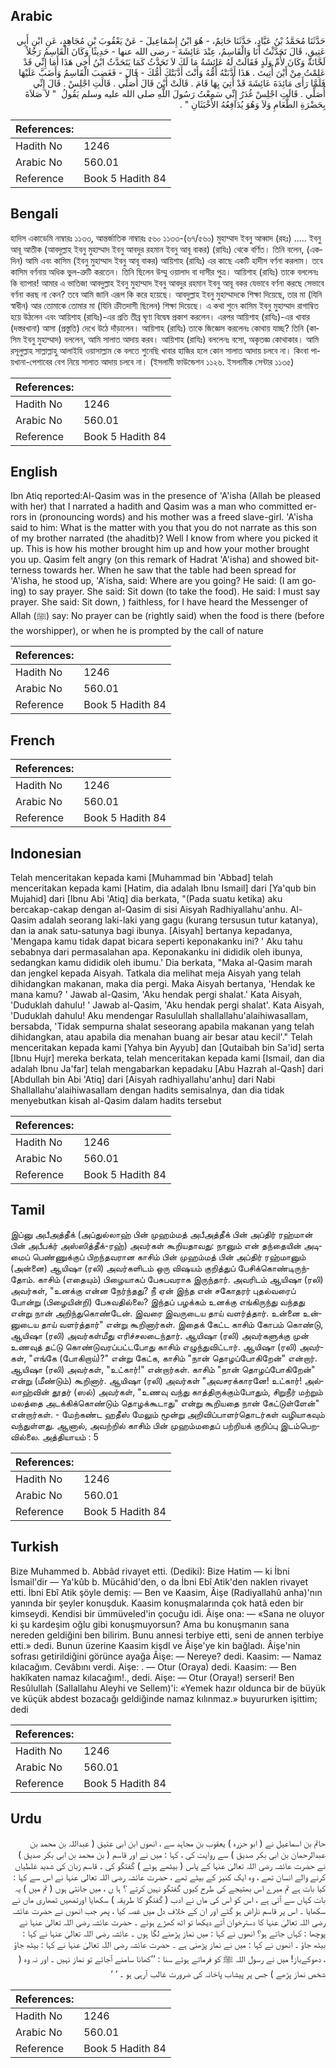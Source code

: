 ## Arabic


<div dir="rtl" lang="ar" style={{fontSize:'larger',backgroundColor:'#f8f9fa',padding:20}}>
حَدَّثَنَا مُحَمَّدُ بْنُ عَبَّادٍ، حَدَّثَنَا حَاتِمٌ، - هُوَ ابْنُ إِسْمَاعِيلَ - عَنْ يَعْقُوبَ بْنِ مُجَاهِدٍ، عَنِ ابْنِ أَبِي عَتِيقٍ، قَالَ تَحَدَّثْتُ أَنَا وَالْقَاسِمُ، عِنْدَ عَائِشَةَ - رضى الله عنها - حَدِيثًا وَكَانَ الْقَاسِمُ رَجُلاً لَحَّانَةً وَكَانَ لأُمِّ وَلَدٍ فَقَالَتْ لَهُ عَائِشَةُ مَا لَكَ لاَ تَحَدَّثُ كَمَا يَتَحَدَّثُ ابْنُ أَخِي هَذَا أَمَا إِنِّي قَدْ عَلِمْتُ مِنْ أَيْنَ أُتِيتَ ‏.‏ هَذَا أَدَّبَتْهُ أُمُّهُ وَأَنْتَ أَدَّبَتْكَ أُمُّكَ - قَالَ - فَغَضِبَ الْقَاسِمُ وَأَضَبَّ عَلَيْهَا فَلَمَّا رَأَى مَائِدَةَ عَائِشَةَ قَدْ أُتِيَ بِهَا قَامَ ‏.‏ قَالَتْ أَيْنَ قَالَ أُصَلِّي ‏.‏ قَالَتِ اجْلِسْ ‏.‏ قَالَ إِنِّي أُصَلِّي ‏.‏ قَالَتِ اجْلِسْ غُدَرُ إِنِّي سَمِعْتُ رَسُولَ اللَّهِ صلى الله عليه وسلم يَقُولُ ‏ "‏ لاَ صَلاَةَ بِحَضْرَةِ الطَّعَامِ وَلاَ وَهُوَ يُدَافِعُهُ الأَخْبَثَانِ ‏"‏ ‏.‏
</div>
<div style={{backgroundColor:'#f8f9fa',padding:20, marginBottom: 10}}><table> <thead> <tr> <th>References:</th> <th></th> </tr> </thead> <tbody><tr><td>Hadith No</td><td>1246</td></tr><tr><td>Arabic No</td><td>560.01</td></tr><tr><td>Reference</td><td>Book 5 Hadith 84</td></tr></tbody></table></div>

## Bengali


<div dir="ltr" lang="bn" style={{fontSize:'larger',backgroundColor:'#f8f9fa',padding:20}}>
হাদিস একাডেমি নাম্বারঃ ১১৩৩, আন্তর্জাতিক নাম্বারঃ ৫৬০ ১১৩৩-(৬৭/৫৬০) মুহাম্মাদ ইবনু আব্বাদ (রহঃ) ..... ইবনু আবূ আতীক (আবদুল্লাহ ইবনু মুহাম্মাদ ইবনু আবদুর রহমান ইবনু আবূ বাকর) (রাযিঃ) থেকে বর্ণিত। তিনি বলেন, (একদিন) আমি এবং কাসিম (ইবনু মুহাম্মাদ ইবনু আবূ বাকর) আয়িশাহ (রাযিঃ) এর কাছে একটি হাদীস বর্ণনা করলাম। তবে কাসিম বর্ণনায় অধিক ভুল-ত্রুটি করতেন। তিনি ছিলেন উম্মু ওয়ালাদ বা দাসীর পুত্র। আয়িশাহ (রাযিঃ) তাকে বললেনঃ কি ব্যাপার! আমার এ ভাতিজা আবদুল্লাহ ইবনু মুহাম্মাদ ইবনু আবদুর রহমান ইবনু আবূ বকর যেভাবে বর্ণনা করছে সেভাবে বর্ণনা করছ না কেন? তবে আমি জানি এরূপ কি করে হয়েছে। আবদুল্লাহ ইবনু মুহাম্মাদকে শিক্ষা দিয়েছে, তার মা (যিনি স্বাধীন) আর তোমাকে তোমার মা (যিনি ক্রীতদাসী ছিলেন) শিক্ষা দিয়েছে। এ কথা শুনে কাসিম ইবনু মুহাম্মাদ রাগাম্বিত হয়ে উঠলেন এবং আয়িশাহ (রাযিঃ)-এর প্রতি তীব্র ঘৃণা বিদ্বেষ প্রকাশ করলেন। এরপর আয়িশাহ (রাযিঃ)-এর খাবার (দস্তরখানা) আসা (প্রস্তুতি) দেখে উঠে দাঁড়ালেন। আয়িশাহ (রাযিঃ) তাকে জিজ্ঞেস করলেনঃ কোথায় যাচ্ছ? তিনি (কাসিম ইবনু মুহাম্মাদ) বললেন, আমি সালাত আদায় করব। আয়িশাহ (রাযিঃ) বললেনঃ বসো, অকৃতজ্ঞ কোথাকার। আমি রসূলুল্লাহ সাল্লাল্লাহু আলাইহি ওয়াসাল্লাম কে বলতে শুনেছি খাবার হাজির হলে কোন সালাত আদায় চলবে না। কিংবা পায়খানা-পেশাবের বেগ নিয়ে সালাত আদায় চলবে না। (ইসলামী ফাউন্ডেশন ১১২৬. ইসলামীক সেন্টার ১১৩৫)
</div>
<div style={{backgroundColor:'#f8f9fa',padding:20, marginBottom: 10}}><table> <thead> <tr> <th>References:</th> <th></th> </tr> </thead> <tbody><tr><td>Hadith No</td><td>1246</td></tr><tr><td>Arabic No</td><td>560.01</td></tr><tr><td>Reference</td><td>Book 5 Hadith 84</td></tr></tbody></table></div>

## English


<div dir="ltr" lang="en" style={{fontSize:'larger',backgroundColor:'#f8f9fa',padding:20}}>
Ibn Atiq reported:Al-Qasim was in the presence of 'A'isha (Allah be pleased with her) that I narrated a hadith and Qasim was a man who committed errors in (pronouncing words) and his mother was a freed slave-girl. 'A'isha said to him: What is the matter with you that you do not narrate as this son of my brother narrated (the ahaditb)? Well I know from where you picked it up. This is how his mother brought him up and how your mother brought you up. Qasim felt angry (on this remark of Hadrat 'A'isha) and showed bitterness towards her. When he saw that the table had been spread for 'A'isha, he stood up, 'A'isha, said: Where are you going? He said: (I am going) to say prayer. She said: Sit down (to take the food). He said: I must say prayer. She said: Sit down, ) faithless, for I have heard the Messenger of Allah (ﷺ) say: No prayer can be (rightly said) when the food is there (before the worshipper), or when he is prompted by the call of nature
</div>
<div style={{backgroundColor:'#f8f9fa',padding:20, marginBottom: 10}}><table> <thead> <tr> <th>References:</th> <th></th> </tr> </thead> <tbody><tr><td>Hadith No</td><td>1246</td></tr><tr><td>Arabic No</td><td>560.01</td></tr><tr><td>Reference</td><td>Book 5 Hadith 84</td></tr></tbody></table></div>

## French


<div dir="ltr" lang="fr" style={{fontSize:'larger',backgroundColor:'#f8f9fa',padding:20}}>

</div>
<div style={{backgroundColor:'#f8f9fa',padding:20, marginBottom: 10}}><table> <thead> <tr> <th>References:</th> <th></th> </tr> </thead> <tbody><tr><td>Hadith No</td><td>1246</td></tr><tr><td>Arabic No</td><td>560.01</td></tr><tr><td>Reference</td><td>Book 5 Hadith 84</td></tr></tbody></table></div>

## Indonesian


<div dir="ltr" lang="id" style={{fontSize:'larger',backgroundColor:'#f8f9fa',padding:20}}>
Telah menceritakan kepada kami [Muhammad bin 'Abbad] telah menceritakan kepada kami [Hatim, dia adalah Ibnu Ismail] dari [Ya'qub bin Mujahid] dari [Ibnu Abi 'Atiq] dia berkata, "(Pada suatu ketika) aku bercakap-cakap dengan al-Qasim di sisi Aisyah Radhiyallahu'anhu. Al-Qasim adalah seorang laki-laki yang gagu (kurang tersusun tutur katanya), dan ia anak satu-satunya bagi ibunya. [Aisyah] bertanya kepadanya, 'Mengapa kamu tidak dapat bicara seperti keponakanku ini? ' Aku tahu sebabnya dari permasalahan apa. Keponakanku ini dididik oleh ibunya, sedangkan kamu dididik oleh ibumu.' Dia berkata, "Maka al-Qasim marah dan jengkel kepada Aisyah. Tatkala dia melihat meja Aisyah yang telah dihidangkan makanan, maka dia pergi. Maka Aisyah bertanya, 'Hendak ke mana kamu? ' Jawab al-Qasim, 'Aku hendak pergi shalat.' Kata Aisyah, 'Duduklah dahulu! ' Jawab al-Qasim, 'Aku hendak pergi shalat'. Kata Aisyah, 'Duduklah dahulu! Aku mendengar Rasulullah shallallahu'alaihiwasallam, bersabda, 'Tidak sempurna shalat seseorang apabila makanan yang telah dihidangkan, atau apabila dia menahan buang air besar atau kecil'." Telah menceritakan kepada kami [Yahya bin Ayyub] dan [Qutaibah bin Sa'id] serta [Ibnu Hujr] mereka berkata, telah menceritakan kepada kami [Ismail, dan dia adalah Ibnu Ja'far] telah mengabarkan kepadaku [Abu Hazrah al-Qash] dari [Abdullah bin Abi 'Atiq] dari [Aisyah radhiyallahu'anhu] dari Nabi Shallallahu'alaihiwasallam dengan hadits semisalnya, dan dia tidak menyebutkan kisah al-Qasim dalam hadits tersebut
</div>
<div style={{backgroundColor:'#f8f9fa',padding:20, marginBottom: 10}}><table> <thead> <tr> <th>References:</th> <th></th> </tr> </thead> <tbody><tr><td>Hadith No</td><td>1246</td></tr><tr><td>Arabic No</td><td>560.01</td></tr><tr><td>Reference</td><td>Book 5 Hadith 84</td></tr></tbody></table></div>

## Tamil


<div dir="ltr" lang="ta" style={{fontSize:'larger',backgroundColor:'#f8f9fa',padding:20}}>
இப்னு அபீஅத்தீக் (அப்துல்லாஹ் பின் முஹம்மத் அபீஅத்தீக் பின் அப்திர் ரஹ்மான் பின் அபீபக்ர் அஸ்ஸித்தீக்-ரஹ்) அவர்கள் கூறியதாவது: நானும் என் தந்தையின் அடிமைப் பெண்ணுக்குப் பிறந்தவரான காசிம் பின் முஹம்மத் பின் அப்திர் ரஹ்மானும் (அன்னை) ஆயிஷா (ரலி) அவர்களிடம் ஒரு விஷயம் குறித்துப் பேசிக்கொண்டிருந்தோம். காசிம் (எதையும்) பிழையாகப் பேசுபவராக இருந்தார். அவரிடம் ஆயிஷா (ரலி) அவர்கள், "உனக்கு என்ன நேர்ந்தது? நீ ஏன் இந்த என் சகோதரர் புதல்வரைப் போன்று (பிழையின்றி) பேசுவதில்லை? இந்தப் பழக்கம் உனக்கு எங்கிருந்து வந்தது என்று நான் அறிந்துகொண்டேன். இவரை இவருடைய தாய் வளர்த்தார். உன்னை உன்னுடைய தாய் வளர்த்தார்" என்று கூறினார்கள். இதைக் கேட்ட காசிம் கோபம் கொண்டு, ஆயிஷா (ரலி) அவர்கள்மீது எரிச்சலடைந்தார். ஆயிஷா (ரலி) அவர்களுக்கு முன் உணவுத் தட்டு கொண்டுவரப்பட்டபோது காசிம் எழுந்துவிட்டார். ஆயிஷா (ரலி) அவர்கள், "எங்கே (போகிறாய்)?" என்று கேட்க, காசிம் "நான் தொழப்போகிறேன்" என்றார். ஆயிஷா (ரலி) அவர்கள், "உட்கார்!" என்றார்கள். காசிம் "நான் தொழப்போகிறேன்" என்று (மீண்டும்) கூறினார். ஆயிஷா (ரலி) அவர்கள் "அவசரக்காரனே! உட்கார்! அல்லாஹ்வின் தூதர் (ஸல்) அவர்கள், "உணவு வந்து காத்திருக்கும்போதும், சிறுநீர் மற்றும் மலத்தை அடக்கிக்கொண்டும் தொழக்கூடாது" என்று கூறியதை நான் கேட்டுள்ளேன்" என்றார்கள். - மேற்கண்ட ஹதீஸ் மேலும் மூன்று அறிவிப்பாளர்தொடர்கள் வழியாகவும் வந்துள்ளது. ஆனால், அவற்றில் காசிம் பின் முஹம்மதைப் பற்றியக் குறிப்பு இடம்பெறவில்லை. அத்தியாயம் : 5
</div>
<div style={{backgroundColor:'#f8f9fa',padding:20, marginBottom: 10}}><table> <thead> <tr> <th>References:</th> <th></th> </tr> </thead> <tbody><tr><td>Hadith No</td><td>1246</td></tr><tr><td>Arabic No</td><td>560.01</td></tr><tr><td>Reference</td><td>Book 5 Hadith 84</td></tr></tbody></table></div>

## Turkish


<div dir="ltr" lang="tr" style={{fontSize:'larger',backgroundColor:'#f8f9fa',padding:20}}>
Bize Muhammed b. Abbâd rivayet etti. (Dediki): Bize Hatim — ki İbni İsmail'dir — Ya'kûb b. Mücâhid'den, o da İbni Ebî Atik'den naklen rivayet etti. İbni Ebî Atik şöyle demiş: — Ben ve Kaasim, Âişe (Radiyallahû anha)'nın yanında bir şeyler konuşduk. Kaasim konuşmalarında çok hatâ eden bir kimseydi. Kendisi bir ümmüveled'in çocuğu idi. Âişe ona: — «Sana ne oluyor ki şu kardeşim oğlu gibi konuşmuyorsun? Ama bu konuşmanın sana nereden geldiğini ben bilirim. Bunu annesi terbiye etti, seni de annen terbiye etti.» dedi. Bunun üzerine Kaasim kişdl ve Âişe'ye kin bağladı. Âişe'nin sofrası getirildiğini görünce ayağa Âişe: — Nereye? dedi. Kaasim: — Namaz kılacağım. Cevâbını verdi. Aişe: . — Otur (Oraya) dedi. Kaasim: — Ben hakîkaten namaz kılacağım!., dedi. Aişe: — Otur (Oraya!) serseri! Ben Resûlullah (Sallallahu Aleyhi ve Sellem)'i: «Yemek hazır oldunca bir de büyük ve küçük abdest bozacağı geldiğinde namaz kılınmaz.» buyururken işittim; dedi
</div>
<div style={{backgroundColor:'#f8f9fa',padding:20, marginBottom: 10}}><table> <thead> <tr> <th>References:</th> <th></th> </tr> </thead> <tbody><tr><td>Hadith No</td><td>1246</td></tr><tr><td>Arabic No</td><td>560.01</td></tr><tr><td>Reference</td><td>Book 5 Hadith 84</td></tr></tbody></table></div>

## Urdu


<div dir="rtl" lang="ur" style={{fontSize:'larger',backgroundColor:'#f8f9fa',padding:20}}>
حاتم بن اسماعیل نے ( ابو حزرہ ) یعقوب بن مجاہد سے ، انھوں ابن ابی عتیق ( عبداللہ بن محمد بن عبدالرحمان بن ابی بکر صدیق ) سے روایت کی ، کہا : میں نے اور قاسم ( بن محمد بن ابی بکر صدیق ) نے حضرت عائشہ رضی اللہ تعالیٰ عنہا کے پاس ( بیٹھے ہوئے ) گفتگو کی ۔ قاسم زبان کی شدید غلطیاں کرنے والے انسان تھے ، وہ ایک کنیز کے بیٹے تھے ، حضرت عائشہ رضی اللہ تعالی عنہا نے اس سے کہا : کیا بات ہے تم میرے اس بھتیجے کی طرح کیوں گفتگو نہیں کرتے ؟ ہا ں ، میں جانتی ہوں ( تم میں ) یہ بات کہاں سے آئی ہے ، اس کو اس کی ماں نے ادب ( گفتگو کا طریقہ ) سکھایا اورتمھیں تمھاری ماں نے سکھایا ۔ اس پر قاسم ناراض ہو گئے اور ان کے خلاف دل میں غصہ کیا ، پھر جب انھوں نے حضرت عائشہ رضی اللہ تعالیٰ عنہا کا دسترخوان آتے دیکھا تو اٹھ کھڑے ہوئے ۔ حضرت عائشہ رضی اللہ تعالیٰ عنہا نے پوچھا : کہاں جاتے ہو؟ انھوں نے کہا : میں نماز پڑھنے لگا ہوں ۔ عائشہ رضی اللہ تعالیٰ عنہا نے کہا : بیٹھ جاؤ ۔ انھوں نے کہا : میں نے نماز پڑھنی ہے ۔ حضرت عائشہ رضی اللہ تعالیٰ عنہا نے کہا : بیٹھ جاؤ ، دھوکےباز! میں نے رسول اللہ ﷺ کو فرماتے ہوئے سنا : ’’کھانا سامنے آجائے تو نماز نہیں ۔ اور نہ وہ ( شخص نماز پڑھے ) جس پر پیشاب پاخانہ کی ضرورت غالب آرہی ہو ۔ ‘ ‘
</div>
<div style={{backgroundColor:'#f8f9fa',padding:20, marginBottom: 10}}><table> <thead> <tr> <th>References:</th> <th></th> </tr> </thead> <tbody><tr><td>Hadith No</td><td>1246</td></tr><tr><td>Arabic No</td><td>560.01</td></tr><tr><td>Reference</td><td>Book 5 Hadith 84</td></tr></tbody></table></div>